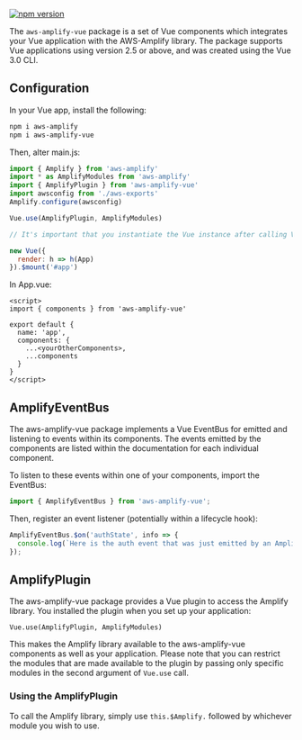 [![npm version](https://badge.fury.io/js/aws-amplify-vue.svg)](https://badge.fury.io/js/aws-amplify-vue)

The ```aws-amplify-vue``` package is a set of Vue components which integrates your Vue application with the AWS-Amplify library. The package supports Vue applications using version 2.5 or above, and was created using the Vue 3.0 CLI.

## Configuration

In your Vue app, install the following:

```bash
npm i aws-amplify
npm i aws-amplify-vue
```

Then, alter main.js:

```javascript
import { Amplify } from 'aws-amplify'
import * as AmplifyModules from 'aws-amplify'
import { AmplifyPlugin } from 'aws-amplify-vue'
import awsconfig from './aws-exports'
Amplify.configure(awsconfig)

Vue.use(AmplifyPlugin, AmplifyModules)

// It's important that you instantiate the Vue instance after calling Vue.use!

new Vue({
  render: h => h(App)
}).$mount('#app')

```

In App.vue:

```
<script>
import { components } from 'aws-amplify-vue'

export default {
  name: 'app', 
  components: {
    ...<yourOtherComponents>,
    ...components
  }
}
</script>

```

## AmplifyEventBus

The aws-amplify-vue package implements a Vue EventBus for emitted and listening to events within its components. The events emitted by the components are listed within the documentation for each individual component.

To listen to these events within one of your components, import the EventBus:

```javascript
import { AmplifyEventBus } from 'aws-amplify-vue';
```

Then, register an event listener (potentially within a lifecycle hook):

```javascript
AmplifyEventBus.$on('authState', info => {
  console.log(`Here is the auth event that was just emitted by an Amplify component: ${info}`)
});
```

## AmplifyPlugin

The aws-amplify-vue package provides a Vue plugin to access the Amplify library. You installed the plugin when you set up your application:

```Vue.use(AmplifyPlugin, AmplifyModules)```

This makes the Amplify library available to the aws-amplify-vue components as well as your application. Please note that you can restrict the modules that are made available to the plugin by passing only specific modules in the second argument of ```Vue.use``` call.

### Using the AmplifyPlugin

To call the Amplify library, simply use ``this.$Amplify.`` followed by whichever module you wish to use.
